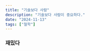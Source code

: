 ---
title: "기술보다 사람"
description: "기술보다 사람이 중요하다."
date: "2024-11-13"
tags: ["철학"]
---

### 재밌다
  

